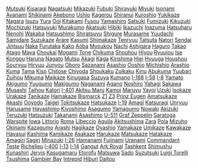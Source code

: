 [[Mutsuki]] [[Kisaragi]] [[Nagatsuki]] [[Mikazuki]] [[Fubuki]] [[Shirayuki]] [[Miyuki]] [[Isonami]] [[Ayanami]] [[Shikinami]] [[Akebono]] [[Ushio]] [[Kagerou]] [[Shiranui]] [[Kuroshio]] [[Yukikaze]] [[Nagara]] [[Isuzu]] [[Yura]] [[Ooi]] [[Kitakami]] [[Fusou]] [[Yamashiro]] [[Satsuki]] [[Fumizuki]] [[Kikuzuki]] [[Mochizuki]] [[Hatsuyuki]] [[Murakumo]] [[Akatsuki]] [[Hibiki]] [[Ikazuchi]] [[Inazuma]] [[Hatsuharu]] [[Nenohi]] [[Wakaba]] [[Hatsushimo]] [[Shiratsuyu]] [[Shigure]] [[Murasame]] [[Yuudachi]] [[Samidare]] [[Suzukaze]] [[Arare]] [[Kasumi]] [[Shimakaze]] [[Tenryuu]] [[Tatsuta]] [[Natori]] [[Sendai]] [[Jintsuu]] [[Naka]] [[Furutaka]] [[Kako]] [[Aoba]] [[Myoukou]] [[Nachi]] [[Ashigara]] [[Haguro]] [[Takao]] [[Atago]] [[Maya]] [[Choukai]] [[Mogami]] [[Tone]] [[Chikuma]] [[Shouhou]] [[Hiyou]] [[Ryuujou]] [[Ise]] [[Kongou]] [[Haruna]] [[Nagato]] [[Mutsu]] [[Akagi]] [[Kaga]] [[Kirishima]] [[Hiei]] [[Hyuuga]] [[Houshou]] [[Souryuu]] [[Hiryuu]] [[Junyou]] [[Oboro]] [[Sazanami]] [[Asashio]] [[Ooshio]] [[Michishio]] [[Arashio]] [[Kuma]] [[Tama]] [[Kiso]] [[Chitose]] [[Chiyoda]] [[Shoukaku]] [[Zuikaku]] [[Kinu]] [[Abukuma]] [[Yuubari]] [[Zuihou]] [[Mikuma]] [[Maikaze]] [[Kinugasa]] [[Suzuya]] [[Kumano]] [[I-168]] [[I-58]] [[I-8]] [[Yamato]] [[Akigumo]] [[Yuugumo]] [[Makigumo]] [[Naganami]] [[Agano]] [[Noshiro]] [[Yahagi]] [[Sakawa]] [[Musashi]] [[Taihou]] [[Katori]] [[I-401]] [[Akitsu Maru]] [[Kamoi]] [[Maruyu]] [[Yayoi]] [[Uzuki]] [[Isokaze]] [[Urakaze]] [[Tanikaze]] [[Hamakaze]] [[Bismarck]] [[Z1]] [[Z3]] [[Prinz Eugen]] [[Amatsukaze]] [[Akashi]] [[Ooyodo]] [[Taigei]] [[Tokitsukaze]] [[Hatsukaze]] [[I-19]] [[Amagi]] [[Katsuragi]] [[Unryuu]] [[Harusame]] [[Hayashimo]] [[Kiyoshimo]] [[Asagumo]] [[Yamagumo]] [[Nowaki]] [[Akizuki]] [[Teruzuki]] [[Hatsuzuki]] [[Takanami]] [[Asashimo]] [[U-511]] [[Graf Zeppelin]] [[Saratoga]] [[Warspite]] [[Iowa]] [[Littorio]] [[Roma]] [[Libeccio]] [[Aquila]] [[Akitsushima]] [[Zara]] [[Pola]] [[Mizuho]] [[Okinami]] [[Kazagumo]] [[Arashi]] [[Hagikaze]] [[Oyashio]] [[Yamakaze]] [[Umikaze]] [[Kawakaze]] [[Hayasui]] [[Kashima]] [[Kamikaze]] [[Asakaze]] [[Harukaze]] [[Matsukaze]] [[Hatakaze]] [[Amagiri]] [[Sagiri]] [[Minazuki]] [[I-26]] [[Hamanami]] [[Fujinami]] [[Uranami]] [[Commandant Teste]] [[Richelieu]] [[I-400]] [[I-13]] [[I-14]] [[Gangut]] [[Ark Royal]] [[Tashkent]] [[Shimushu]] [[Kunashiri]] [[Jervis]] [[Kasugamaru]] [[Etorofu]] [[Matsuwa]] [[Sado]] [[Suzutsuki]] [[Luigi Torelli]] [[Tsushima]] [[Gambier Bay]] [[Intrepid]] [[Hiburi]] [[Daitou]]